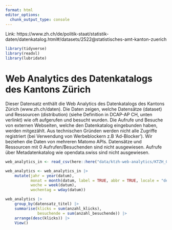 ```yaml
---
format: html
editor_options: 
  chunk_output_type: console
---
```


Link: https://www.zh.ch/de/politik-staat/statistik-daten/datenkatalog.html#/datasets/2522@statistisches-amt-kanton-zuerich

```r
library(tidyverse)
library(readxl)
library(lubridate)
```

# Web Analytics des Datenkatalogs des Kantons Zürich

Dieser Datensatz enthält die Web Analytics des Datenkatalogs des Kantons Zürich (www.zh.ch/daten). Die Daten zeigen, welche Datensätze (dataset) und Ressourcen (distribution) (siehe Definition in DCAP-AP CH, unten verlinkt) wie oft aufgerufen und besucht wurden. Die Aufrufe und Besuche von externen Webseiten, welche den Datenkatalog eingebunden haben, werden mitgezählt. Aus technischen Gründen werden nicht alle Zugriffe registriert (bei Verwendung von Werbeblockern z.B 'Ad-Blocker'). Wir beziehen die Daten von mehreren Matomo APIs. Datensätze und Ressourcen mit 0 Aufrufen/Besuchenden sind nicht ausgewiesen. Aufrufe über Metadatenkatalog wie opendata.swiss sind nicht ausgewiesen.

```r
web_analytics_in <- read_csv(here::here("data/ktzh-web-analytics/KTZH_00002522_00005024.csv"))

```

```r
web_analytics <- web_analytics_in |> 
    mutate(jahr = year(datum),
           monat = month(datum, label = TRUE, abbr = TRUE, locale = "de_DE"),
           woche = week(datum),
           wochentag = wday(datum)) 
```

```r
web_analytics |> 
    group_by(datensatz_titel) |> 
    summarise(klicks = sum(anzahl_klicks),
              besuchende = sum(anzahl_besuchende)) |> 
    arrange(desc(klicks)) |> 
    View()
```



